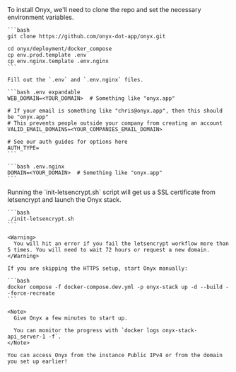 <Step title="Install and Configure Onyx">
    To install Onyx, we'll need to clone the repo and set the necessary environment variables.

    ```bash
    git clone https://github.com/onyx-dot-app/onyx.git

    cd onyx/deployment/docker_compose
    cp env.prod.template .env
    cp env.nginx.template .env.nginx
    ```

    Fill out the `.env` and `.env.nginx` files.

    ```bash .env expandable
    WEB_DOMAIN=<YOUR_DOMAIN>  # Something like "onyx.app"

    # If your email is something like "chris@onyx.app", then this should be "onyx.app"
    # This prevents people outside your company from creating an account
    VALID_EMAIL_DOMAINS=<YOUR_COMPANIES_EMAIL_DOMAIN>

    # See our auth guides for options here
    AUTH_TYPE=
    ```

    ```bash .env.nginx
    DOMAIN=<YOUR_DOMAIN>  # Something like "onyx.app"
    ```
</Step>

<Step title="Launch Onyx">
    Running the `init-letsencrypt.sh` script will get us a SSL certificate from letsencrypt and launch the Onyx stack.

    ```bash
    ./init-letsencrypt.sh
    ```

    <Warning>
      You will hit an error if you fail the letsencrypt workflow more than 5 times. You will need to wait 72 hours or request a new domain. 
    </Warning>

    If you are skipping the HTTPS setup, start Onyx manually:

    ```bash
    docker compose -f docker-compose.dev.yml -p onyx-stack up -d --build --force-recreate
    ```

    <Note>
      Give Onyx a few minutes to start up.

      You can monitor the progress with `docker logs onyx-stack-api_server-1 -f`.
    </Note>

    You can access Onyx from the instance Public IPv4 or from the domain you set up earlier!
</Step>
